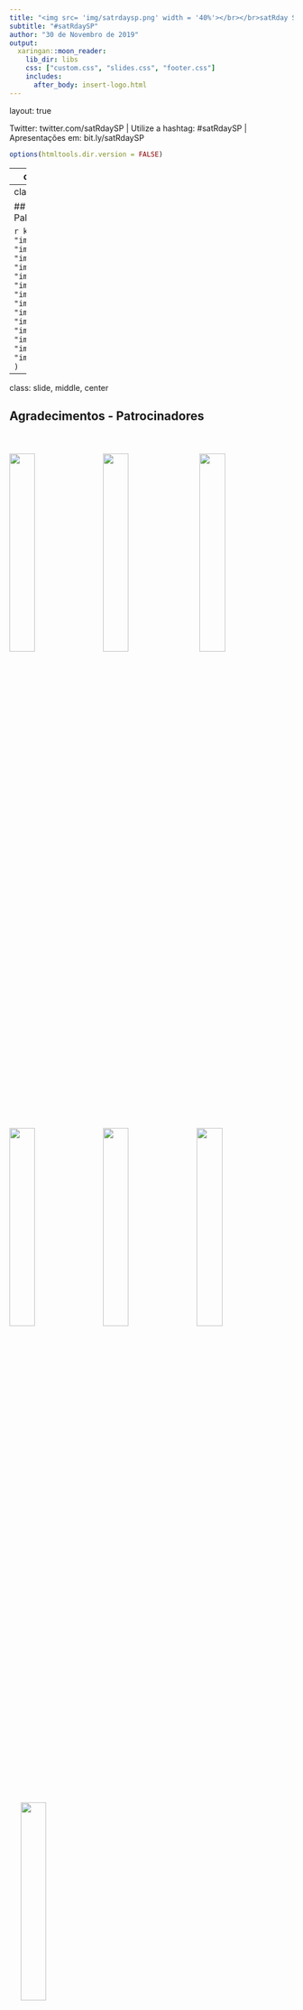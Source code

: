 ```yaml
---
title: "<img src= 'img/satrdaysp.png' width = '40%'></br></br>satRday São Paulo"
subtitle: "#satRdaySP"
author: "30 de Novembro de 2019"
output:
  xaringan::moon_reader:
    lib_dir: libs
    css: ["custom.css", "slides.css", "footer.css"]
    includes:
      after_body: insert-logo.html
---
```

layout: true
  
<div class="my-footer"><span>

Twitter: twitter.com/satRdaySP  | Utilize a hashtag: #satRdaySP | Apresentações em: bit.ly/satRdaySP


</span></div> 

```r
options(htmltools.dir.version = FALSE)
```

---
class: slide , middle, center

## Agradecimentos - Equipe organizadora

```r
knitr::include_graphics(c("img/team/adrianareis.jpg", 
                          "img/team/angelica.jpg",
                          "img/team/beamilz.jpg",
                          "img/team/brunaw.jpg",
                          "img/team/clente.jpg",
                          "img/team/danielfalbel.jpg",
                          "img/team/fernandafortti.jpg", 
                          "img/team/gabrielacaesar.jpg",
                           "img/team/gabrielz.jpg",
                          "img/team/josejesus.jpg",
                          "img/team/juliotrecenti.jpg",
                          "img/team/leticiathomaz.jpg",
                          "img/team/mariguilardi.jpg",
                          "img/team/nathdemetrio.jpg",
                          "img/team/renatahirota.jpg",
                          "img/team/william.jpg"))
```







---
class: slide, middle, center

## Agradecimentos - Palestrantes!

```r
knitr::include_graphics(
  c(
    "img/team/beamilz.jpg",
    "img/team/brunaw.jpg",
    "img/team/danielfalbel.jpg",
    "img/team/haydee.jpg",
    "img/team/hedibert.jpg",
    "img/team/ianni.jpg",
    "img/team/joaomorais.jpg",
    "img/team/josejesus.jpg",
    "img/team/juliotrecenti.jpg",
    "img/team/leonardo.jpg",
    "img/team/marceloventura.jpg",
    "img/team/mariamarinho.jpg",
    "img/team/rodolfo.jpg",
    "img/team/tiagomendonca.jpg"
  )
)
```


---
class: slide, middle, center

## Agradecimentos - Patrocinadores

<br><img src= 'img/logos/Insper-positivo.png' width = '30%'>&nbsp;  &nbsp;<img src= 'img/logos/cursor1-41.png' width = '30%'>&nbsp; &nbsp; <img src= 'img/logos/clearsale-logo-rgb.png' width = '30%'><br><br> <img src= 'img/logos/CONRE-3-LOGO-OFICIAL-safira.png' width = '30%'>&nbsp; &nbsp;<img src= 'img/logos/Marca_C6BANK_positivo.png' width = '30%'>&nbsp; &nbsp;<img src= 'img/logos/oracle-logo-1.png' width = '30%'><br><br> &nbsp; &nbsp; <img src= 'img/logos/logo_RED_Asset.jpg' width = '30%'> 
---
class: slide, middle, center

## Confira as apresentações!


### [bit.ly/satRdaySP](http://bit.ly/satRdaySP)




---
class: slide, middle

## Para saber mais 



### - satRday 

- Como organizar o satRday em outras cidades?

+ satRday : https://satrdays.org/ 

+ Base de conhecimento : https://knowledgebase.satrdays.org/


### - Outras comunidades

- R-Ladies São Paulo - [Twitter](https://twitter.com/RLadiesSaoPaulo), [GitHub](https://github.com/rladies/meetup-presentations_sao-paulo), [Meetup](https://www.meetup.com/R-Ladies-Sao-Paulo), [Instagram](http://instagram.com/RLadiesSaoPaulo), [Facebook](http://facebook.com/RLadiesSaoPaulo)

- R Brasil Telegram - [Telegram](https://t.me/rbrasiloficial)

- The Carpentries - [Website](https://carpentries.org/), [Twitter](https://twitter.com/thecarpentries), [Facebook](https://www.facebook.com/carpentries/), [LinkedIn](https://www.linkedin.com/company/the-carpentries/), [Slack](https://swc-slack-invite.herokuapp.com/)

---
class: slide, middle

## Confraternização pós satRday:

- **Açaí Original**

Rua Fiandeiras, 429 - Vila Olímpia, São Paulo - SP, 04545-000

(11) 3045-0505

https://maps.app.goo.gl/YWPNw2sCkaFXXYb18


---
class: slide, middle, center

## Sorteio final!

---
class: slide, middle, center

## Vamos tirar uma foto após a apresentação!



---
class: contact, middle

# Nos vemos em 2020!


# Contato 

### Email: **satrdaysp@gmail.com**


### Twitter: **twitter.com/satRdaySP**

